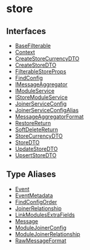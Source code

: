 
# store

## Interfaces

- [BaseFilterable](../../store/interfaces/store.BaseFilterable/page.mdx)
- [Context](../../store/interfaces/store.Context/page.mdx)
- [CreateStoreCurrencyDTO](../../store/interfaces/store.CreateStoreCurrencyDTO/page.mdx)
- [CreateStoreDTO](../../store/interfaces/store.CreateStoreDTO/page.mdx)
- [FilterableStoreProps](../../store/interfaces/store.FilterableStoreProps/page.mdx)
- [FindConfig](../../store/interfaces/store.FindConfig/page.mdx)
- [IMessageAggregator](../../store/interfaces/store.IMessageAggregator/page.mdx)
- [IModuleService](../../store/interfaces/store.IModuleService/page.mdx)
- [IStoreModuleService](../../store/interfaces/store.IStoreModuleService/page.mdx)
- [JoinerServiceConfig](../../store/interfaces/store.JoinerServiceConfig/page.mdx)
- [JoinerServiceConfigAlias](../../store/interfaces/store.JoinerServiceConfigAlias/page.mdx)
- [MessageAggregatorFormat](../../store/interfaces/store.MessageAggregatorFormat/page.mdx)
- [RestoreReturn](../../store/interfaces/store.RestoreReturn/page.mdx)
- [SoftDeleteReturn](../../store/interfaces/store.SoftDeleteReturn/page.mdx)
- [StoreCurrencyDTO](../../store/interfaces/store.StoreCurrencyDTO/page.mdx)
- [StoreDTO](../../store/interfaces/store.StoreDTO/page.mdx)
- [UpdateStoreDTO](../../store/interfaces/store.UpdateStoreDTO/page.mdx)
- [UpsertStoreDTO](../../store/interfaces/store.UpsertStoreDTO/page.mdx)

## Type Aliases

- [Event](../../store/types/store.Event/page.mdx)
- [EventMetadata](../../store/types/store.EventMetadata/page.mdx)
- [FindConfigOrder](../../store/types/store.FindConfigOrder/page.mdx)
- [JoinerRelationship](../../store/types/store.JoinerRelationship/page.mdx)
- [LinkModulesExtraFields](../../store/types/store.LinkModulesExtraFields/page.mdx)
- [Message](../../store/types/store.Message/page.mdx)
- [ModuleJoinerConfig](../../store/types/store.ModuleJoinerConfig/page.mdx)
- [ModuleJoinerRelationship](../../store/types/store.ModuleJoinerRelationship/page.mdx)
- [RawMessageFormat](../../store/types/store.RawMessageFormat/page.mdx)
